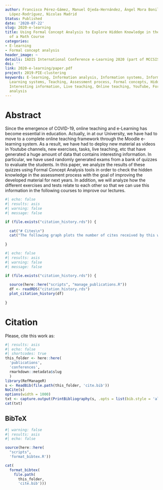 ```yaml
---
author: Francisco Pérez-Gámez, Manuel Ojeda-Hernández, Ángel Mora Bonilla, Domingo
  López-Rodríguez, Nicolas Madrid
Status: Published
date: '2020-07-22'
slug: 2020-e-learning
title: Using Formal Concept Analysis to Explore Hidden Knowledge in the Assessment
  of a Math Course
categories:
- E-learning
- Formal concept analysis
header_image: ~
details: IADIS International Conference e-Learning 2020 (part of MCCSIS 2020)
doi: ''
link: 2020-e-learning/paper.pdf
project: 2019-PIE-clustering
keywords: E-learning, Information analysis, Information systems, Information use,
  Learning systems, Teaching, Assessment process, Formal concepts, Hidden knowledge,
  Interesting information, Live teaching, Online teaching, YouTube, Formal concept
  analysis
---
```


# Abstract

Since the emergence of COVID-19, online teaching and e-Learning has become essential in education. Actually, in at our University, we have had to move to a complete online teaching framework through the Moodle e-learning system. As a result, we have had to deploy new material as videos in Youtube channels, new exercises, tasks, live teaching, etc that have generated a huge amount of data that contains interesting information. In particular, we have used randomly generated exams from a bank of quizzes to evaluate the students. In this paper, we analyze the results of these quizzes using Formal Concept Analysis tools in order to check the hidden knowledge in the assessment process with the goal of improving the developed material for next years. In addition, we will analyze how the different exercises and tests relate to each other so that we can use this information in the following courses to improve our lectures.

```r
#| echo: false
#| results: asis
#| warning: false
#| message: false

if (file.exists("citation_history.rds")) {
  
  cat("# Cites\n")
  cat("The following graph plots the number of cites received by this work from its publication, on a yearly basis.\n")
  
}
```

```r
#| echo: false
#| results: asis
#| warning: false
#| message: false

if (file.exists("citation_history.rds")) {
  
  source(here::here("scripts", "manage_publications.R"))
  df <- readRDS("citation_history.rds")
  plot_citation_history(df)
  
}
```


# Citation

Please, cite this work as:

```r
#| results: asis
#| echo: false
#| shortcodes: true
this_folder <- here::here(
  'publications', 
  'conferences', 
  rmarkdown::metadata$slug
  )
library(RefManageR)
s <- ReadBib(file.path(this_folder, 'cite.bib'))
NoCite(s) 
options(width = 1000) 
txt <- capture.output(PrintBibliography(s, .opts = list(bib.style = 'alphabetic', style = 'markdown')))
cat(txt)
```

  

::: {.callout-note appearance="minimal" collapse=true}

## BibTeX

```r
#| warning: false
#| results: asis
#| echo: false

source(here::here(
  "scripts", 
  'format_bibtex.R'))

cat(
  format_bibtex(
    file.path(
      this_folder, 
      'cite.bib')))
```

:::

